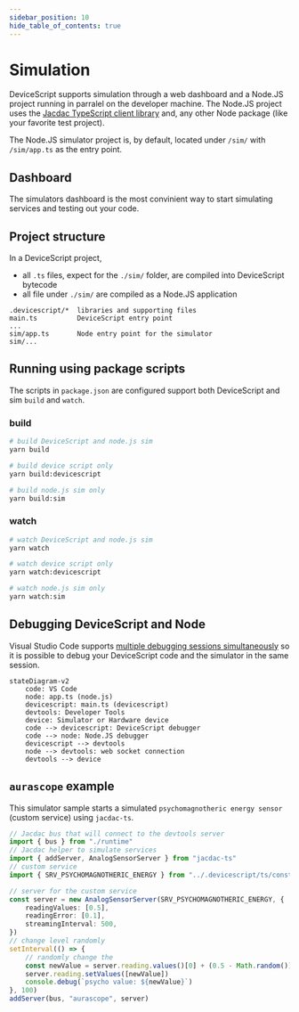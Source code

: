 ```yaml
---
sidebar_position: 10
hide_table_of_contents: true
---
```


# Simulation

DeviceScript supports simulation through a web dashboard and a Node.JS project running in parralel on the developer machine.
The Node.JS project uses the [Jacdac TypeScript client library](https://microsoft.github.io/jacdac-docs/clients/javascript/) and,
any other Node package (like your favorite test project).

The Node.JS simulator project is, by default, located under `/sim/` with `/sim/app.ts` as the entry point.

## Dashboard

The simulators dashboard is the most convinient way to start simulating services and testing out your code.

## Project structure

In a DeviceScript project,

-   all `.ts` files, expect for the `./sim/` folder, are compiled into DeviceScript bytecode
-   all file under `./sim/` are compiled as a Node.JS application

```
.devicescript/*  libraries and supporting files
main.ts          DeviceScript entry point
...
sim/app.ts       Node entry point for the simulator
sim/...
```

## Running using package scripts

The scripts in `package.json` are configured support both DeviceScript and sim `build` and `watch`.

### build

```bash
# build DeviceScript and node.js sim
yarn build

# build device script only
yarn build:devicescript

# build node.js sim only
yarn build:sim
```

### watch

```bash
# watch DeviceScript and node.js sim
yarn watch

# watch device script only
yarn watch:devicescript

# watch node.js sim only
yarn watch:sim
```

## Debugging DeviceScript and Node

Visual Studio Code supports [multiple debugging sessions simultaneously](https://code.visualstudio.com/docs/editor/debugging#_launch-configurations) so it is possible to debug your DeviceScript
code and the simulator in the same session.

```mermaid
stateDiagram-v2
    code: VS Code
    node: app.ts (node.js)
    devicescript: main.ts (devicescript)
    devtools: Developer Tools
    device: Simulator or Hardware device
    code --> devicescript: DeviceScript debugger
    code --> node: Node.JS debugger
    devicescript --> devtools
    node --> devtools: web socket connection
    devtools --> device
```

## `aurascope` example

This simulator sample starts a simulated `psychomagnotheric energy sensor` (custom service) using `jacdac-ts`.

```ts title="./sim/app.ts"
// Jacdac bus that will connect to the devtools server
import { bus } from "./runtime"
// Jacdac helper to simulate services
import { addServer, AnalogSensorServer } from "jacdac-ts"
// custom service
import { SRV_PSYCHOMAGNOTHERIC_ENERGY } from "../.devicescript/ts/constants"

// server for the custom service
const server = new AnalogSensorServer(SRV_PSYCHOMAGNOTHERIC_ENERGY, {
    readingValues: [0.5],
    readingError: [0.1],
    streamingInterval: 500,
})
// change level randomly
setInterval(() => {
    // randomly change the
    const newValue = server.reading.values()[0] + (0.5 - Math.random()) / 10
    server.reading.setValues([newValue])
    console.debug(`psycho value: ${newValue}`)
}, 100)
addServer(bus, "aurascope", server)
```
